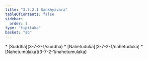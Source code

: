 ```yaml
---
title: "3.7.2.1 Saṅkhyāvāra"
tableOfContents: false
sidebar:
  order: 1
type: "tipitaka"
basket: "ab"
---
```



<DynamicBreadcrumb />



<TableOfContents>
* [Suddha](3-7-2-1/suddha)
* [Nahetuduka](3-7-2-1/nahetuduka)
* [Nahetumūlaka](3-7-2-1/nahetumulaka)
</TableOfContents>